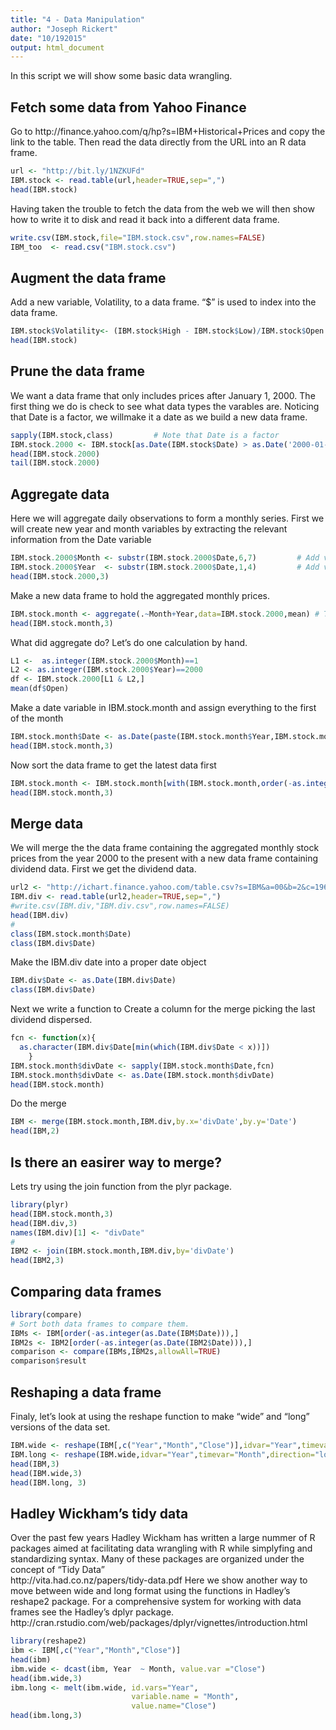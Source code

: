 ```yaml
---
title: "4 - Data Manipulation"
author: "Joseph Rickert"
date: "10/192015"
output: html_document
---
```

In this script we will show some basic data wrangling. 

## Fetch some data from Yahoo Finance  
Go to http://finance.yahoo.com/q/hp?s=IBM+Historical+Prices and copy the link to the table. Then read the data directly from the URL into an R data frame.
```r

url <- "http://bit.ly/1NZKUFd"
IBM.stock <- read.table(url,header=TRUE,sep=",")
head(IBM.stock)
```
Having taken the trouble to fetch the data from the web we will then show how to write it to disk and read it back into a different data frame.
```r
write.csv(IBM.stock,file="IBM.stock.csv",row.names=FALSE)
IBM_too  <- read.csv("IBM.stock.csv")
```
## Augment the data frame
Add a new variable, Volatility, to a data frame. "$" is used to index into the data frame.   

```r
IBM.stock$Volatility<- (IBM.stock$High - IBM.stock$Low)/IBM.stock$Open
head(IBM.stock)
```

## Prune the data frame
We want a data frame that only includes prices after January 1, 2000. The first thing we do is check to see what data types the varables are. Noticing that Date is a factor, we willmake it a date as we build a new data frame.  

```r
sapply(IBM.stock,class)  		# Note that Date is a factor
IBM.stock.2000 <- IBM.stock[as.Date(IBM.stock$Date) > as.Date('2000-01-01'),]
head(IBM.stock.2000)
tail(IBM.stock.2000)
```

## Aggregate data
Here we will aggregate daily observations to form a monthly series. First we will create new year and month variables by extracting the relevant information from the Date variable
```r
IBM.stock.2000$Month <- substr(IBM.stock.2000$Date,6,7)  		# Add variable Month to data frame
IBM.stock.2000$Year  <- substr(IBM.stock.2000$Date,1,4)			# Add variable Year to the data frame
head(IBM.stock.2000,3)
```
Make a new data frame to hold the aggregated monthly prices.
```r
IBM.stock.month <- aggregate(.~Month+Year,data=IBM.stock.2000,mean) # The dot in the formula stands for everything
head(IBM.stock.month,3)
```
What did aggregate do? Let's do one calculation by hand.
```r
L1 <-  as.integer(IBM.stock.2000$Month)==1
L2 <- as.integer(IBM.stock.2000$Year)==2000
df <- IBM.stock.2000[L1 & L2,]
mean(df$Open)
```


Make a date variable in IBM.stock.month and assign everything to the first of the month
```r
IBM.stock.month$Date <- as.Date(paste(IBM.stock.month$Year,IBM.stock.month$Month,'01',sep='-'))
head(IBM.stock.month,3)
```
Now sort the data frame to get the latest data first
```r
IBM.stock.month <- IBM.stock.month[with(IBM.stock.month,order(-as.integer(Year),Month)),]
head(IBM.stock.month,3)
```
## Merge data
We will merge the the data frame containing the aggregated monthly stock prices from the year 2000 to the present with a new data frame containing dividend data. First we get the dividend data.
```r
url2 <- "http://ichart.finance.yahoo.com/table.csv?s=IBM&a=00&b=2&c=1962&d=11&e=22&f=2011&g=v&ignore=.csv"
IBM.div <- read.table(url2,header=TRUE,sep=",")
#write.csv(IBM.div,"IBM.div.csv",row.names=FALSE)
head(IBM.div)
#
class(IBM.stock.month$Date)
class(IBM.div$Date)
```
Make the IBM.div date into a proper date object
```r
IBM.div$Date <- as.Date(IBM.div$Date)
class(IBM.div$Date)
```
Next we write a function to Create a column for the merge picking the last dividend dispersed.
```r
fcn <- function(x){
  as.character(IBM.div$Date[min(which(IBM.div$Date < x))])
	}
IBM.stock.month$divDate <- sapply(IBM.stock.month$Date,fcn)
IBM.stock.month$divDate <- as.Date(IBM.stock.month$divDate)
head(IBM.stock.month)
```
Do the merge
```r
IBM <- merge(IBM.stock.month,IBM.div,by.x='divDate',by.y='Date')
head(IBM,2)
```
## Is there an easirer way to merge?
Lets try using the join function from the plyr package.
```r
library(plyr)
head(IBM.stock.month,3)
head(IBM.div,3)
names(IBM.div)[1] <- "divDate"
#
IBM2 <- join(IBM.stock.month,IBM.div,by='divDate')
head(IBM2,3)
```

## Comparing data frames
```r
library(compare)
# Sort both data frames to compare them.   
IBMs <- IBM[order(-as.integer(as.Date(IBM$Date))),]
IBM2s <- IBM2[order(-as.integer(as.Date(IBM2$Date))),]
comparison <- compare(IBMs,IBM2s,allowAll=TRUE)
comparison$result
```
## Reshaping a data frame
Finaly, let's look at using the reshape function to make "wide" and "long" versions of the data set.
```r
IBM.wide <- reshape(IBM[,c("Year","Month","Close")],idvar="Year",timevar="Month",direction="wide")
IBM.long <- reshape(IBM.wide,idvar="Year",timevar="Month",direction="long")
head(IBM,3)
head(IBM.wide,3)
head(IBM.long, 3)
```

## Hadley Wickham's tidy data
Over the past few years Hadley Wickham has written a large nummer of R packages 
aimed at facilitating data wrangling with R while simplyfing and standardizing 
syntax. Many of these packages are organized under the concept of "Tidy Data"   
http://vita.had.co.nz/papers/tidy-data.pdf Here we show another way to move between wide and long format using the functions in Hadley's reshape2 package. For a comprehensive system for working with data frames see the Hadley's dplyr package.   http://cran.rstudio.com/web/packages/dplyr/vignettes/introduction.html
```r
library(reshape2)
ibm <- IBM[,c("Year","Month","Close")]
head(ibm)
ibm.wide <- dcast(ibm, Year  ~ Month, value.var ="Close")
head(ibm.wide,3)
ibm.long <- melt(ibm.wide, id.vars="Year",
                           variable.name = "Month",
                           value.name="Close")
head(ibm.long,3)
```





